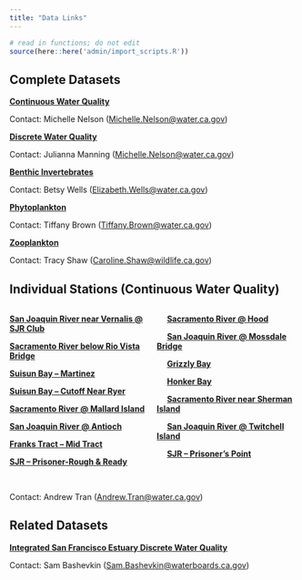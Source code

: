 ```yaml
---
title: "Data Links"
---
```

```r
# read in functions; do not edit
source(here::here('admin/import_scripts.R'))
```

## Complete Datasets 
[**Continuous Water Quality**](`r get_edi_url(1177)`)

Contact: Michelle Nelson ([Michelle.Nelson\@water.ca.gov](mailto:Michelle.Nelson@water.ca.gov){.email})

[**Discrete Water Quality**](`r get_edi_url(458)`)

Contact: Julianna Manning ([Michelle.Nelson\@water.ca.gov](mailto:Michelle.Nelson@water.ca.gov){.email})

[**Benthic Invertebrates**](`r get_edi_url(1036)`)

Contact: Betsy Wells ([Elizabeth.Wells\@water.ca.gov](mailto:Elizabeth.Wells@water.ca.gov){.email})

[**Phytoplankton**](`r get_edi_url(1320)`)

Contact: Tiffany Brown ([Tiffany.Brown\@water.ca.gov](mailto:Tiffany.Brown@water.ca.gov){.email})

[**Zooplankton**](`r get_edi_url(522)`)

Contact: Tracy Shaw ([Caroline.Shaw\@wildlife.ca.gov](mailto:Caroline.Shaw@wildlife.ca.gov){.email})

## Individual Stations (Continuous Water Quality) 
:::: {style="display: flex;"}

::: {}
[**San Joaquin River near Vernalis @ SJR Club**](https://cdec.water.ca.gov/dynamicapp/QueryF?s=SJR)  

[**Sacramento River below Rio Vista Bridge**](https://cdec.water.ca.gov/dynamicapp/QueryF?s=RVB)

[**Suisun Bay – Martinez**](https://cdec.water.ca.gov/dynamicapp/QueryF?s=MRZ)

[**Suisun Bay – Cutoff Near Ryer**](https://cdec.water.ca.gov/dynamicapp/QueryF?s=RYC)

[**Sacramento River @ Mallard Island**](https://cdec.water.ca.gov/dynamicapp/QueryF?s=MAL)

[**San Joaquin River @ Antioch**](https://cdec.water.ca.gov/dynamicapp/QueryF?s=ANH)

[**Franks Tract – Mid Tract**](https://cdec.water.ca.gov/dynamicapp/QueryF?s=FRK)

[**SJR – Prisoner-Rough & Ready**](https://cdec.water.ca.gov/dynamicapp/QueryF?s=RRI) 
:::

::: {}
&emsp;&nbsp;[**Sacramento River @ Hood**](https://cdec.water.ca.gov/dynamicapp/QueryF?s=SRH)

&emsp;&nbsp;[**San Joaquin River @ Mossdale Bridge**](https://cdec.water.ca.gov/dynamicapp/QueryF?s=MSD)

&emsp;&nbsp;[**Grizzly Bay**](https://cdec.water.ca.gov/dynamicapp/QueryF?s=GZL)

&emsp;&nbsp;[**Honker Bay**](https://cdec.water.ca.gov/dynamicapp/QueryF?s=HON)

&emsp;&nbsp;[**Sacramento River near Sherman Island**](https://cdec.water.ca.gov/dynamicapp/QueryF?s=SSI)

&emsp;&nbsp;[**San Joaquin River @ Twitchell Island**](https://cdec.water.ca.gov/dynamicapp/QueryF?s=TWI)

&emsp;&nbsp;[**SJR – Prisoner's Point**](https://cdec.water.ca.gov/dynamicapp/QueryF?s=PPT)
:::

::::
<br>
Contact: Andrew Tran ([Andrew.Tran\@water.ca.gov](mailto:Andrew.Tran@water.ca.gov){.email})

## Related Datasets 
[**Integrated San Francisco Estuary Discrete Water Quality**](`r get_edi_url(731)`)

Contact: Sam Bashevkin ([Sam.Bashevkin\@waterboards.ca.gov](mailto:Sam.Bashevkin@waterboards.ca.gov){.email})